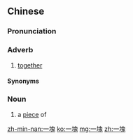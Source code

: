 {{also|一块}}
==Chinese==
{{zh-forms|s=一块|alt=一桗-Min Nan}}

===Pronunciation===
{{zh-pron
|m=一kuài,er=y
|c=jat1 faai3
|mn=chi̍t-tè
|cat=m:adv,c:adv,n
}}

===Adverb===
{{zh-adv}}

# {{lb|zh|chiefly|Mandarin}} [[together]]

====Synonyms====
{{zh-dial|一起}}

===Noun===
{{zh-noun}}

# a [[piece]] of

[[zh-min-nan:一塊]]
[[ko:一塊]]
[[mg:一塊]]
[[zh:一塊]]